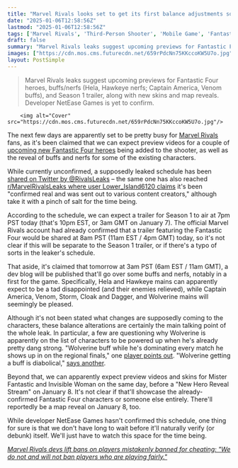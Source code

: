 ```yaml
---
title: "Marvel Rivals looks set to get its first balance adjustments soon as a leaked schedule claims Wolverine is getting even stronger as Hela and Hawkeye get nerfed"
date: "2025-01-06T12:58:56Z"
lastmod: "2025-01-06T12:58:56Z"
tags: ['Marvel Rivals', 'Third-Person Shooter', 'Mobile Game', 'Fantastic Four', 'Balance Patch', 'Game Update', 'Season 1', 'New Characters', 'Skins', 'Trailer']
draft: false
summary: "Marvel Rivals leaks suggest upcoming previews for Fantastic Four heroes, buffs/nerfs (Hela, Hawkeye nerfs; Captain America, Venom buffs), and Season 1 trailer, along with new skins and map reveals.  Developer NetEase Games is yet to confirm."
images: ["https://cdn.mos.cms.futurecdn.net/659rPdcNn75KKccoKW5U7o.jpg"]
layout: PostSimple
---
```

> Marvel Rivals leaks suggest upcoming previews for Fantastic Four heroes, buffs/nerfs (Hela, Hawkeye nerfs; Captain America, Venom buffs), and Season 1 trailer, along with new skins and map reveals.  Developer NetEase Games is yet to confirm.


        <img alt="Cover" src="https://cdn.mos.cms.futurecdn.net/659rPdcNn75KKccoKW5U7o.jpg"/>
        
The next few days are apparently set to be pretty busy for [<u>Marvel Rivals</u>](https://www.gamesradar.com/games/third-person-shooter/marvel-rivals-guide/) fans, as it's been claimed that we can expect preview videos for a couple of [<u>upcoming new Fantastic Four heroes</u>](https://www.gamesradar.com/games/third-person-shooter/marvel-rivals-officially-confirms-first-new-characters-the-fantastic-four-are-coming-soon/) being added to the shooter, as well as the reveal of buffs and nerfs for some of the existing characters.

While currently unconfirmed, a supposedly leaked schedule has been [<u>shared on Twitter by @RivalsLeaks</u>](https://x.com/RivalsLeaks/status/1875777797676736764) – the same one has also reached [<u>r/MarvelRivalsLeaks where user Lower_Island6120 claims</u>](https://www.reddit.com/r/MarvelRivalsLeaks/comments/1hukc1p/regarding_the_schedule/?utm_source=share&utm_medium=web3x&utm_name=web3xcss&utm_term=1&utm_content=share_button) it's been "confirmed real and was sent out to various content creators," although take it with a pinch of salt for the time being. 

According to the schedule, we can expect a trailer for Season 1 to air at 7pm PST today (that's 10pm EST, or 3am GMT on January 7). The official Marvel Rivals account had already confirmed that a trailer featuring the Fantastic Four would be shared at 8am PST (11am EST / 4pm GMT) today, so it's not clear if this will be separate to the Season 1 trailer, or if there's a typo of sorts in the leaker's schedule. 

That aside, it's claimed that tomorrow at 3am PST (6am EST / 11am GMT), a dev blog will be published that'll go over some buffs and nerfs, notably in a first for the game. Specifically, Hela and Hawkeye mains can apparently expect to be a tad disappointed (and their enemies relieved), while Captain America, Venom, Storm, Cloak and Dagger, and Wolverine mains will seemingly be pleased. 

Although it's not been stated what changes are supposedly coming to the characters, these balance alterations are certainly the main talking point of the whole leak. In particular, a few are questioning why Wolverine is apparently on the list of characters to be powered up when he's already pretty dang strong. "Wolverine buff while he's dominating every match he shows up in on the regional finals," one [<u>player points out</u>](https://x.com/ChinelosTaubate/status/1876067224634741106). "Wolverine getting a buff is diabolical," [<u>says another</u>](https://www.reddit.com/r/MarvelRivalsLeaks/comments/1hukc1p/comment/m5m8c68/?utm_source=share&utm_medium=web3x&utm_name=web3xcss&utm_term=1&utm_content=share_button). 

Beyond that, we can apparently expect preview videos and skins for Mister Fantastic and Invisible Woman on the same day, before a "New Hero Reveal Stream" on January 8. It's not clear if that'll showcase the already-confirmed Fantastic Four characters or someone else entirely. There'll reportedly be a map reveal on January 8, too.

While developer NetEase Games hasn't confirmed this schedule, one thing for sure is that we don't have long to wait before it'll naturally verify (or debunk) itself. We'll just have to watch this space for the time being.

[<u><em>Marvel Rivals devs lift bans on players mistakenly banned for cheating: "We do not and will not ban players who are playing fairly."</em></u>](https://www.gamesradar.com/games/third-person-shooter/marvel-rivals-devs-lift-bans-on-players-mistakenly-banned-for-cheating-we-do-not-and-will-not-ban-players-who-are-playing-fairly/)
        